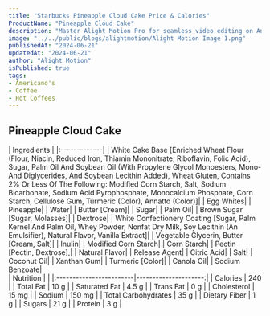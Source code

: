 ```yaml
---
title: "Starbucks Pineapple Cloud Cake Price & Calories"
ProductName: "Pineapple Cloud Cake"
description: "Master Alight Motion Pro for seamless video editing on Android, iOS, and Tablets with our ultimate guide, unlocking advanced features and elevating your skills in 2024!"
image: "../../public/blogs/alightmotion/Alight Motion Image 1.png"
publishedAt: "2024-06-21"
updatedAt: "2024-06-21"
author: "Alight Motion"
isPublished: true
tags:
- Americano's
- Coffee
- Hot Coffees   
---
```


 
## Pineapple Cloud Cake 
  
<div className="tables-container">
  <div className="table-wrapper">
    | Ingredients  |  
    |:-------------|
    | White Cake Base [Enriched Wheat Flour (Flour, Niacin, Reduced Iron, Thiamin Mononitrate, Riboflavin, Folic Acid), Sugar, Palm Oil And Soybean Oil (With Propylene Glycol Monoesters, Mono- And Diglycerides, And Soybean Lecithin Added), Wheat Gluten, Contains 2% Or Less Of The Following: Modified Corn Starch, Salt, Sodium Bicarbonate, Sodium Acid Pyrophosphate, Monocalcium Phosphate, Corn Starch, Cellulose Gum, Turmeric (Color), Annatto (Color)]|
    | Egg Whites|
    | Pineapple|
    | Water|
    | Butter [Cream]|
    | Sugar|
    | Palm Oil|
    | Brown Sugar [Sugar, Molasses]|
    | Dextrose|
    | White Confectionery Coating [Sugar, Palm Kernel And Palm Oil, Whey Powder, Nonfat Dry Milk, Soy Lecithin (An Emulsifier), Natural Flavor, Vanilla Extract]|
    | Vegetable Glycerin, Butter [Cream, Salt]|
    | Inulin|
    | Modified Corn Starch|
    | Corn Starch| 
    | Pectin [Pectin, Dextrose],| 
    | Natural Flavor| 
    | Release Agent| 
    | Citric Acid| 
    | Salt| 
    | Coconut Oil| 
    | Xanthan Gum| 
    | Turmeric [Color]| 
    | Canola Oil| 
    | Sodium Benzoate| 
  </div>
  <div className="table-wrapper">
    | Nutrition               |                      |  
    |:------------------------|---------------------:|
    | Calories                | 240                  |
    | Total Fat               | 10 g                 |
    | Saturated Fat           | 4.5 g                |
    | Trans Fat               | 0 g                  |
    | Cholesterol             | 15 mg                |
    | Sodium                  | 150 mg               |
    | Total Carbohydrates     | 35 g                 |
    | Dietary Fiber           | 1 g                  |
    | Sugars                  | 21 g                 |
    | Protein                 | 3 g                  |
  </div>
</div>
<style jsx>{`
  .tables-container {
    display: flex;
    flex-direction: row;
    gap: 30px;
  }
  .table-wrapper {
    width: 500px; /* Adjust as needed */
  }
  @media (max-width: 768px) {
    .tables-container {
      flex-direction: column;
      gap: 0px; /* Adjust as needed */
    }
    .table-wrapper {
      width: 100%; /* Adjust as needed */
    }
  }
`}</style>
